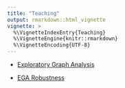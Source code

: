```yaml
---
title: "Teaching"
output: rmarkdown::html_vignette
vignette: >
  %\VignetteIndexEntry{Teaching}
  %\VignetteEngine{knitr::rmarkdown}
  %\VignetteEncoding{UTF-8}
---
```


+   [Exploratory Graph Analysis](teaching/Exploratory-graph-analysis.pdf){target="_blank"}

+   [EGA Robustness](teaching/EGA-robustness.pdf){target="_blank"}